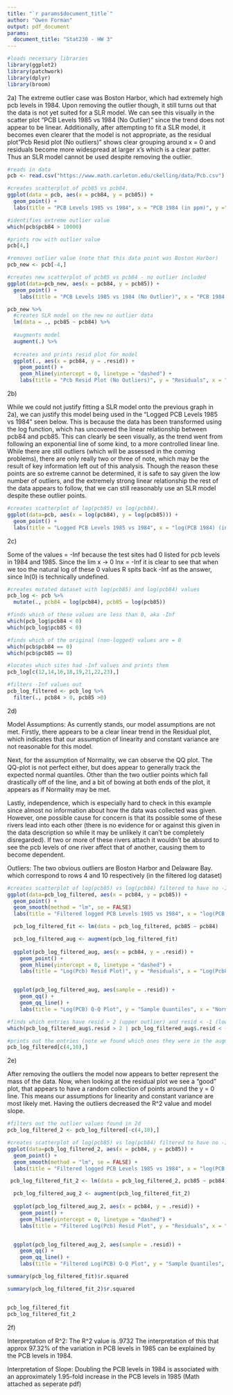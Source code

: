 ```yaml
---
title: "`r params$document_title`"
author: "Owen Forman"
output: pdf_document
params:
  document_title: "Stat230 - HW 3"
---
```



``` r
#loads necessary libraries
library(ggplot2)
library(patchwork)
library(dplyr)
library(broom)
```

2a)
\textbf{Answer:} The extreme outlier case was Boston Harbor, which had extremely high pcb levels in 1984. Upon removing the outlier though, it still turns out that the data is not yet suited for a SLR model. We can see this visually in the scatter plot "PCB Levels 1985 vs 1984 (No Outlier)" since the trend does not appear to be linear. Additionally, after attempting to fit a SLR model, it becomes even clearer that the model is not appropriate, as the residual plot"Pcb Resid plot (No outliers)" shows clear grouping around x = 0 and residuals become more widespread at larger x's which is a clear patter. Thus an SLR model cannot be used despite removing the outlier.

```r
#reads in data
pcb <- read.csv("https://www.math.carleton.edu/ckelling/data/Pcb.csv")

#creates scatterplot of pcb85 vs pcb84.
ggplot(data = pcb, aes(x = pcb84, y = pcb85)) + 
  geom_point() +
  labs(title = "PCB Levels 1985 vs 1984", x = "PCB 1984 (in ppm)", y ="PCB 1985 (in ppm)")

#identifies extreme outlier value
which(pcb$pcb84 > 10000)

#prints row with outlier value
pcb[4,]

#removes outlier value (note that this data point was Boston Harbor)
pcb_new <- pcb[-4,]

#creates new scatterplot of pcb85 vs pcb84 - no outlier included
ggplot(data=pcb_new, aes(x = pcb84, y = pcb85)) + 
  geom_point() + 
    labs(title = "PCB Levels 1985 vs 1984 (No Outlier)", x = "PCB 1984 (in ppm)", y ="PCB 1985 (in ppm)")


```

```r
pcb_new %>% 
  #creates SLR model on the new no outlier data
  lm(data = ., pcb85 ~ pcb84) %>%
  
  #augments model
  augment(.) %>%
  
  #creates and prints resid plot for model
  ggplot(., aes(x = pcb84, y = .resid)) +
    geom_point() +
    geom_hline(yintercept = 0, linetype = "dashed") +
    labs(title = "Pcb Resid Plot (No Outliers)", y = "Residuals", x = "Pcb84")

```

2b)

\textbf{Answer:} While we could not justify fitting a SLR model onto the previous graph in 2a), we can justify this model being used in the "Logged PCB Levels 1985 vs 1984" seen below. This is because the data has been transformed using the log function, which has uncovered the linear relationship between pcb84 and pcb85. This can clearly be seen visually, as the trend went from following an exponential line of some kind, to a more controlled linear line. While there are still outliers (which will be assessed in the coming problems), there are only really two or three of note, which may be the result of key information left out of this analysis. Though the reason these points are so extreme cannot be determined, it is safe to say given the low number of outliers, and the extremely strong linear relationship the rest of the data appears to follow, that we can still reasonably use an SLR model despite these outlier points.
```r

#creates scatterplot of log(pcb85) vs log(pcb84).
ggplot(data=pcb, aes(x = log(pcb84), y = log(pcb85))) + 
  geom_point() +
  labs(title = "Logged PCB Levels 1985 vs 1984", x = "log(PCB 1984) (in ppm)", y ="log(PCB 1985) (in ppm)")

```
2c)

\textbf{Answer:} Some of the values = -Inf because the test sites had 0 listed for pcb levels in 1984 and 1985. Since the lim x -> 0 lnx = -Inf it is clear to see that when we too the natural log of these 0 values R spits back -Inf as the answer, since ln(0) is technically undefined.
```r
#creates mutated dataset with log(pcb85) and log(pcb84) values
pcb_log <- pcb %>%
  mutate(., pcb84 = log(pcb84), pcb85 = log(pcb85))

#finds which of these values are less than 0, aka -Inf
which(pcb_log$pcb84 < 0)
which(pcb_log$pcb85 < 0)

#finds which of the original (non-logged) values are = 0
which(pcb$pcb84 == 0)
which(pcb$pcb85 == 0)

#locates which sites had -Inf values and prints them
pcb_log[c(12,14,16,18,19,21,22,23),]

#filters -Inf values out
pcb_log_filtered <- pcb_log %>%
  filter(., pcb84 > 0, pcb85 >0)
```

2d)

\textbf{Answer:}
Model Assumptions:
As currently stands, our model assumptions are not met. Firstly, there appears to be a clear linear trend in the Residual plot, which indicates that our assumption of linearity and constant variance are not reasonable for this model.

Next, for the assumption of Normality, we can observe the QQ plot. The QQ-plot is not perfect either, but does appear to generally track the expected normal quantiles. Other than the two outlier points which fall drastically off of the line, and a bit of bowing at both ends of the plot, it appears as if Normality may be met.  

Lastly, independence, which is especially hard to check in this example since almost no information about how the data was collected was given. However, one possible cause for concern is that its possible some of these rivers lead into each other (there is no evidence for or against this given in the data description so while it may be unlikely it can't be completely disregarded). If two or more of these rivers attach it wouldn't be absurd to see the pcb levels of one river affect that of another, causing them to become dependent.

Outliers:
The two obvious outliers are Boston Harbor and Delaware Bay. which correspond to rows 4 and 10 respectively (in the filtered log dataset)
```r
#creates scatterplot of log(pcb85) vs log(pcb84) filtered to have no -Inf values.
ggplot(data=pcb_log_filtered, aes(x = pcb84, y = pcb85)) + 
  geom_point() +
  geom_smooth(method = "lm", se = FALSE)
  labs(title = "Filtered logged PCB Levels 1985 vs 1984", x = "log(PCB 1984) (in ppm)", y ="log(PCB 1985) (in ppm)")

```

```r
  pcb_log_filtered_fit <- lm(data = pcb_log_filtered, pcb85 ~ pcb84)

  pcb_log_filtered_aug <- augment(pcb_log_filtered_fit)
  
  ggplot(pcb_log_filtered_aug, aes(x = pcb84, y = .resid)) +
    geom_point() +
    geom_hline(yintercept = 0, linetype = "dashed") +
    labs(title = "Log(Pcb) Resid Plot)", y = "Residuals", x = "Log(Pcb84)")


  ggplot(pcb_log_filtered_aug, aes(sample = .resid)) +
    geom_qq() +
    geom_qq_line() +
    labs(title = "Log(PCB) Q-Q Plot", y = "Sample Quantiles", x = "Normal Quantiles")

```
```r

#finds which entries have resid > 2 (upper outlier) and resid < -1 (lower outlier)
which(pcb_log_filtered_aug$.resid > 2 | pcb_log_filtered_aug$.resid < -1)

#prints out the entries (note we found which ones they were in the augmented dataset, and then locate them in the original unaugmented filtered dataset)
pcb_log_filtered[c(4,10),]


```

2e)

\textbf{Answer:} After removing the outliers the model now appears to better represent the mass of the data. Now, when looking at the residual plot we see a "good" plot, that appears to have a random collection of points around the y = 0 line. This means our assumptions for linearity and constant variance are most likely met. Having the outliers decreased the R^2 value and model slope.

```r
#filters out the outlier values found in 2d
pcb_log_filtered_2 <- pcb_log_filtered[-c(4,10),]

#creates scatterplot of log(pcb85) vs log(pcb84) filtered to have no -Inf values and no outleirs
ggplot(data=pcb_log_filtered_2, aes(x = pcb84, y = pcb85)) + 
  geom_point() +
  geom_smooth(method = "lm", se = FALSE) +
  labs(title = "Filtered logged PCB Levels 1985 vs 1984", x = "log(PCB 1984) (in ppm)", y ="log(PCB 1985) (in ppm)")

```

```r
 pcb_log_filtered_fit_2 <- lm(data = pcb_log_filtered_2, pcb85 ~ pcb84)

  pcb_log_filtered_aug_2 <- augment(pcb_log_filtered_fit_2)
  
  ggplot(pcb_log_filtered_aug_2, aes(x = pcb84, y = .resid)) +
    geom_point() +
    geom_hline(yintercept = 0, linetype = "dashed") +
    labs(title = "Filtered Log(Pcb) Resid Plot", y = "Residuals", x = "Log(Pcb84)")


  ggplot(pcb_log_filtered_aug_2, aes(sample = .resid)) +
    geom_qq() +
    geom_qq_line() +
    labs(title = "Filtered Log(PCB) Q-Q Plot", y = "Sample Quantiles", x = "Normal Quantiles")

```

```r
summary(pcb_log_filtered_fit)$r.squared

summary(pcb_log_filtered_fit_2)$r.squared


pcb_log_filtered_fit
pcb_log_filtered_fit_2
```

2f)

\textbf{Answer:} 
Interpretation of R^2: The R^2 value is .9732 The interpretation of this that approx 97.32% of the variation in PCB levels in 1985 can be explained by the PCB levels in 1984.

Interpretation of Slope: Doubling the PCB levels in 1984 is associated with an approximately 1.95-fold increase in the PCB levels in 1985 (Math attached as seperate pdf)


